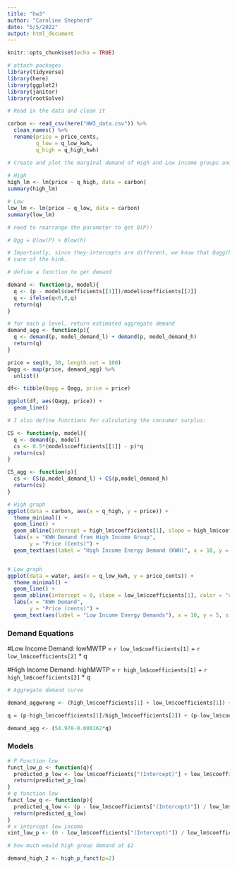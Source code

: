 ```yaml
---
title: "hw3"
author: "Caroline Shepherd"
date: "5/5/2022"
output: html_document
---
```


```r
knitr::opts_chunk$set(echo = TRUE)
```

```r
# attach packages
library(tidyverse)
library(here)
library(ggplot2)
library(janitor)
library(rootSolve)

```

```r
# Read in the data and clean it

carbon <- read_csv(here("HW3_data.csv")) %>% 
  clean_names() %>% 
  rename(price = price_cents,
         q_low = q_low_kwh,
         q_high = q_high_kwh)
```

```r
# Create and plot the marginal demand of High and Low income groups and estimate a linear regression model
  
# High
high_lm <- lm(price ~ q_high, data = carbon)
summary(high_lm)

# Low
low_lm <- lm(price ~ q_low, data = carbon)
summary(low_lm)

# need to rearrange the parameter to get Q(P)! 

# Qgg = Qlow(P) + Qlow(h) 

# Importantly, since they-intercepts are different, we know that Qagg(P) will have a kink. I include an ifelse() statement to take
# care of the kink.

# define a function to get demand

demand <- function(p, model){
  q <- (p - model$coefficients[[1]])/model$coefficients[[2]]
  q <- ifelse(q<0,0,q)
  return(q)
}

# for each p level, return estimated aggregate demand
demand_agg <- function(p){
  q <- demand(p, model_demand_l) + demand(p, model_demand_h)
  return(q)
}

price = seq(0, 30, length.out = 100)
Qagg <- map(price, demand_agg) %>% 
  unlist()

df<- tibble(Qagg = Qagg, price = price)

ggplot(df, aes(Qagg, price)) +
  geom_line()

# I also define functions for calculating the consumer surplus:

CS <- function(p, model){
  q <- demand(p, model)
  cs <- 0.5*(model$coefficients[[1]] - p)*q
  return(cs)
}

CS_agg <- function(p){
  cs <- CS(p,model_demand_l) + CS(p,model_demand_h)
  return(cs)
}

# High graph
ggplot(data = carbon, aes(x = q_high, y = price)) +
  theme_minimal() +
  geom_line() +
  geom_abline(intercept = high_lm$coefficients[1], slope = high_lm$coefficients[1], color = "red") +
  labs(x = "KWH Demand from High Income Group",
       y = "Price (Cents)") +
  geom_text(aes(label = "High Income Energy Demand (KWH)", x = 10, y = 5), size = 5)


# Low graph
ggplot(data = water, aes(x = q_low_kwh, y = price_cents)) +
  theme_minimal() +
  geom_line() +
  geom_abline(intercept = 0, slope = low_lm$coefficients[1], color = "red") +
  labs(x = "KWH Demand",
       y = "Price (cents)") +
  geom_text(aes(label = "Low Income Energy Demands"), x = 10, y = 5, size = 5)

```


### Demand Equations

#Low Income Demand:
lowMWTP = `r low_lm$coefficients[1]` + `r low_lm$coefficients[2]` * q

#High Income Demand:
highMWTP = `r high_lm$coefficients[1]` + `r high_lm$coefficients[2]` * q

```r
# Aggregate demand curve

demand_aggwrong <- (high_lm$coefficients[1] + low_lm$coefficients[1]) + (high_lm$coefficients[2] + low_lm$coefficients[2])

q = (p-high_lm$coefficients[1]/high_lm$coefficients[2]) + (p-low_lm$coefficients[1]/low_lm$coefficients[2])

demand_agg <- (54.978-0.000162*q)
```

### Models

```r
# P Function low
funct_low_p <- function(q){
  predicted_p_low <- low_lm$coefficients["(Intercept)"] + low_lm$coefficients["q_low"] * q
  return(predicted_p_low)
}
# q function low
funct_low_q <- function(p){
  predicted_q_low <- (p - low_lm$coefficients["(Intercept)"]) / low_lm$coefficients["q_low"]
  return(predicted_q_low)
}
# x intercept low income
xint_low_p <- (0 - low_lm$coefficients["(Intercept)"]) / low_lm$coefficients["q_low"]
```

```r

# how much would high group demand at $2

demand_high_2 <- high_p_funct(p=2)
```
